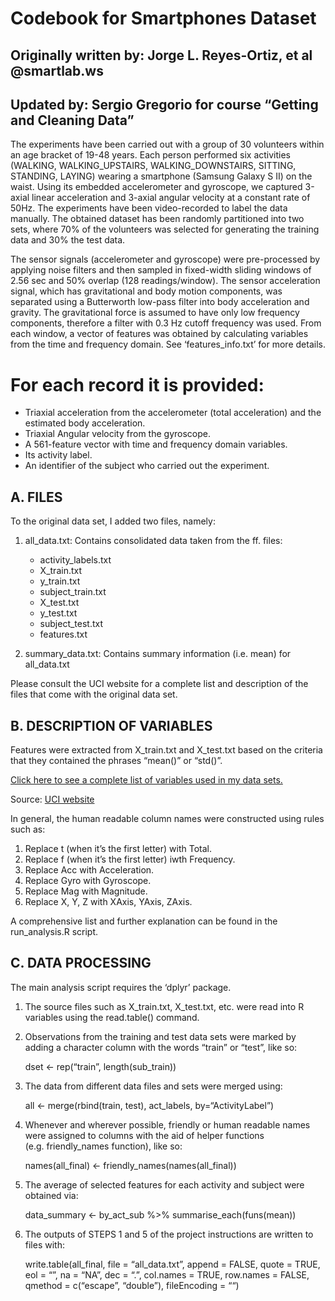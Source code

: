 # Codebook for Smartphones Dataset 

## Originally written by: Jorge L. Reyes-Ortiz, et al @smartlab.ws

## Updated by: Sergio Gregorio for course "Getting and Cleaning Data"

The experiments have been carried out with a group of 30 volunteers within an age bracket of 19-48 years. Each person performed six activities (WALKING, WALKING_UPSTAIRS, WALKING_DOWNSTAIRS, SITTING, STANDING, LAYING) wearing a smartphone (Samsung Galaxy S II) on the waist. Using its embedded accelerometer and gyroscope, we captured 3-axial linear acceleration and 3-axial angular velocity at a constant rate of 50Hz. The experiments have been video-recorded to label the data manually. The obtained dataset has been randomly partitioned into two sets, where 70% of the volunteers was selected for generating the training data and 30% the test data. 

The sensor signals (accelerometer and gyroscope) were pre-processed by applying noise filters and then sampled in fixed-width sliding windows of 2.56 sec and 50% overlap (128 readings/window). The sensor acceleration signal, which has gravitational and body motion components, was separated using a Butterworth low-pass filter into body acceleration and gravity. The gravitational force is assumed to have only low frequency components, therefore a filter with 0.3 Hz cutoff frequency was used. From each window, a vector of features was obtained by calculating variables from the time and frequency domain. See 'features_info.txt' for more details. 

For each record it is provided:
======================================

- Triaxial acceleration from the accelerometer (total acceleration) and the estimated body acceleration.
- Triaxial Angular velocity from the gyroscope. 
- A 561-feature vector with time and frequency domain variables. 
- Its activity label. 
- An identifier of the subject who carried out the experiment.

## A. FILES

To the original data set, I added two files, namely:

1. all_data.txt: Contains consolidated data taken from the ff. files:

   + activity_labels.txt
   + X_train.txt
   + y_train.txt
   + subject_train.txt 
   + X_test.txt
   + y_test.txt
   + subject_test.txt
   + features.txt 

2. summary_data.txt: Contains summary information (i.e. mean) for all_data.txt 

Please consult the UCI website for a complete list and description of the files that come with the original data set.

## B. DESCRIPTION OF VARIABLES

Features were extracted from X_train.txt and X_test.txt based on the criteria that they contained the phrases "mean()" or "std()".

[Click here to see a complete list of variables used in my data sets.](variables_description.html)

Source: [UCI website](http://archive.ics.uci.edu/ml/datasets/Human+Activity+Recognition+Using+Smartphones)

In general, the human readable column names were constructed using rules such as:

1. Replace t (when it's the first letter) with Total.
2. Replace f (when it's the first letter) iwth Frequency.
3. Replace Acc with Acceleration.
4. Replace Gyro with Gyroscope.
5. Replace Mag with Magnitude.
6. Replace X, Y, Z with XAxis, YAxis, ZAxis.

A comprehensive list and further explanation can be found in the run_analysis.R script.

## C. DATA PROCESSING 

The main analysis script requires the 'dplyr' package.

1. The source files such as X_train.txt, X_test.txt, etc. were read into R variables
   using the read.table() command.

2. Observations from the training and test data sets were marked by adding a 
   character column with the words "train" or "test", like so:
   
   dset <- rep("train", length(sub_train))   

3. The data from different data files and sets were merged using:

   all <- merge(rbind(train, test), act_labels, by="ActivityLabel")

4. Whenever and wherever possible, friendly or human readable names were assigned to 
   columns with the aid of helper functions (e.g. friendly_names function), like so:

   names(all_final) <- friendly_names(names(all_final)) 

5. The average of selected features for each activity and subject were obtained via:

   data_summary <- by_act_sub %>% summarise_each(funs(mean))   

6. The outputs of STEPS 1 and 5 of the project instructions are written to files with:

   write.table(all_final, file = "all_data.txt", append = FALSE, quote = TRUE, 
            eol = "\n", na = "NA", dec = ".", col.names = TRUE, row.names = FALSE, 
            qmethod = c("escape", "double"), fileEncoding = "")    
